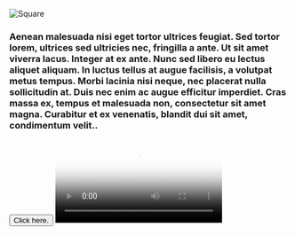 


<Row>
<Column colMd={4} colLg={4} noGutterSm>
    <ImageCard
      title="Title"
      href="/"
      >

![Square](/images/square.jpg)

  </ImageCard>
</Column>
<Column colMd={8} colLg={8}>
  <h3>Aenean malesuada nisi eget tortor ultrices feugiat. Sed tortor lorem, ultrices sed ultricies nec, fringilla a ante. Ut sit amet viverra lacus. Integer at ex ante. Nunc sed libero eu lectus aliquet aliquam. In luctus tellus at augue facilisis, a volutpat metus tempus. Morbi lacinia nisi neque, nec placerat nulla sollicitudin at. Duis nec enim ac augue efficitur imperdiet. Cras massa ex, tempus et malesuada non, consectetur sit amet magna. Curabitur et ex venenatis, blandit dui sit amet, condimentum velit..</h3>
  <button>Click here.</button>
</Column>
</Row>

<Video src={localVideo} poster={localPoster} />

### We are a community building a low-cost, IoT-based approach to earthquake alerting. 

<Row>
  <Column colMd={3} colLg={3} noGutterSm>
    <h3>What we do</h3>
  </Column>
  <Column colMd={3} colLg={3} noGutterSm>
    <h3>Deploy sensors</h3>
    <p>OpenEEW sensors have been designed to compete against seismometers that cost 60x more.</p>
  </Column>
  <Column colMd={3} colLg={3} noGutterSm>
    <h3>Detect earthquakes</h3>
    <p>Using sensor data, detect and characterize the earthquake. Balance accuracy with low-latency for effective alerts.</p>
  </Column>
  <Column colMd={3} colLg={3} noGutterSm>
    <h3>Send alerts</h3>
    <p>Predict the shaking for nearby users, and trigger alerts for people and critical systems.</p>
  </Column>
</Row>

<Row>
  <Column colMd={3} colLg={3} noGutterSm>
    <h3>Sensors</h3>
  </Column>
  <Column colMd={9} colLg={9} noGutterSm>
    <h3>You can order a sensor or build your own with our guide</h3>
  </Column>
</Row>

<Row>
<Column colMd={3} colLg={3} offsetLg={3} noGutterMdLeft>
    <ArticleCard
      title="Order a sensor"
      color="dark"
      href="https://www.ibm.com"
      actionIcon="arrowRight"
      >


![Dark article layout mockup](/images/Article_06.png)

  </ArticleCard>
</Column>
<Column colMd={3} colLg={3} noGutterMdLeft>
    <ArticleCard
      title="Build my own sensor"
      color="dark"
      href="https://www.ibm.com"
      actionIcon="arrowRight"
      >


![Dark article layout mockup](/images/Article_06.png)

  </ArticleCard>
</Column>
<Column colMd={3} colLg={3} noGutterMdLeft>
    <ArticleCard
      subTitle="Learn more"
      color="dark"
      actionIcon="arrowRight"
      >


![Dark article layout mockup](/images/Article_06.png)

  </ArticleCard>
</Column>
</Row>

<Row>
  <Column colMd={3} colLg={3} noGutterSm>
    <h3>Dashboard</h3>
  </Column>
  <Column colMd={9} colLg={9} noGutterSm>
    <h3>Our dashboard reflects earthquakes that sensors detect and allows sensor owners to manage their devices</h3>
  </Column>
</Row>

<FeatureCard
  title="Visit the dashboard"
  actionIcon="arrowRight"
  href="/"
  color="dark"
  >

![demo image](/images/large-image.jpg)

</FeatureCard>




